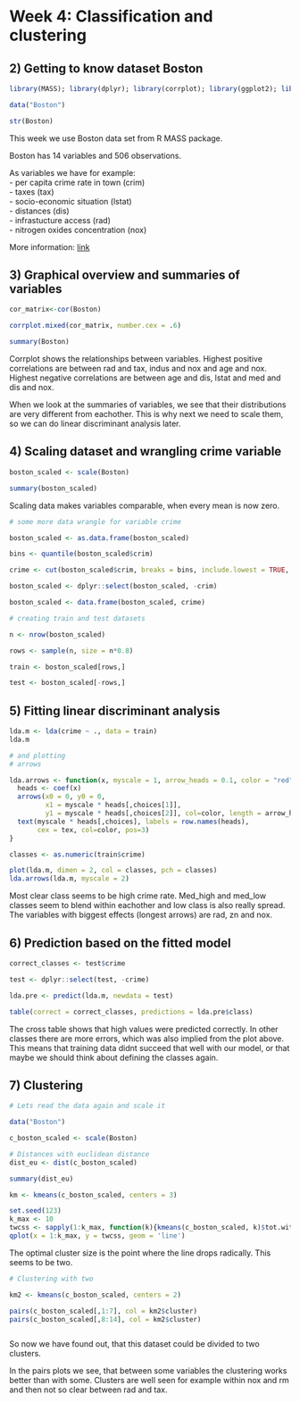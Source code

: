 # Week 4: Classification and clustering


## 2) Getting to know dataset Boston

```r

library(MASS); library(dplyr); library(corrplot); library(ggplot2); library(GGally)

data("Boston")

str(Boston)

```

This week we use Boston data set from R MASS package.

Boston has 14 variables and 506 observations. 

As variables we have for example:  
- per capita crime rate in town (crim)  
- taxes (tax)  
- socio-economic situation (lstat)  
- distances  (dis)  
- infrastucture access (rad)  
- nitrogen oxides concentration (nox)  

More information: [link](https://stat.ethz.ch/R-manual/R-devel/library/MASS/html/Boston.html)

## 3) Graphical overview and summaries of variables

```r

cor_matrix<-cor(Boston) 

corrplot.mixed(cor_matrix, number.cex = .6)

summary(Boston)


```
  
Corrplot shows the relationships between variables. Highest positive correlations are between rad and tax, indus and nox and age and nox. Highest negative correlations are between age and dis, lstat and med and dis and nox.

When we look at the summaries of variables, we see that their distributions are very different from eachother. This is why next we need to scale them, so we can do linear discriminant analysis later.

## 4) Scaling dataset and wrangling crime variable

```r

boston_scaled <- scale(Boston)

summary(boston_scaled)

```

Scaling data makes variables comparable, when every mean is now zero.

```r

# some more data wrangle for variable crime 

boston_scaled <- as.data.frame(boston_scaled)

bins <- quantile(boston_scaled$crim)

crime <- cut(boston_scaled$crim, breaks = bins, include.lowest = TRUE, label = c("low", "med_low", "med_high", "high"))

boston_scaled <- dplyr::select(boston_scaled, -crim)

boston_scaled <- data.frame(boston_scaled, crime)

# creating train and test datasets

n <- nrow(boston_scaled)

rows <- sample(n, size = n*0.8)

train <- boston_scaled[rows,]

test <- boston_scaled[-rows,]


```


## 5) Fitting linear discriminant analysis

```r

lda.m <- lda(crime ~ ., data = train)
lda.m

# and plotting
# arrows

lda.arrows <- function(x, myscale = 1, arrow_heads = 0.1, color = "red", tex = 0.75, choices = c(1,2)){
  heads <- coef(x)
  arrows(x0 = 0, y0 = 0, 
         x1 = myscale * heads[,choices[1]], 
         y1 = myscale * heads[,choices[2]], col=color, length = arrow_heads)
  text(myscale * heads[,choices], labels = row.names(heads), 
       cex = tex, col=color, pos=3)
}

classes <- as.numeric(train$crime)

plot(lda.m, dimen = 2, col = classes, pch = classes)
lda.arrows(lda.m, myscale = 2)

```
  
Most clear class seems to be high crime rate. Med_high and med_low classes seem to blend within eachother and low class is also really spread. The variables with biggest effects (longest arrows) are rad, zn and nox.

## 6) Prediction based on the fitted model

```r

correct_classes <- test$crime

test <- dplyr::select(test, -crime)

lda.pre <- predict(lda.m, newdata = test)

table(correct = correct_classes, predictions = lda.pre$class)


```
The cross table shows that high values were predicted correctly. In other classes there are more errors, which was also implied from the plot above. This means that training data didnt succeed that well with our model, or that maybe we should think about defining the classes again.

## 7) Clustering

```r

# Lets read the data again and scale it

data("Boston")

c_boston_scaled <- scale(Boston)

# Distances with euclidean distance
dist_eu <- dist(c_boston_scaled)

summary(dist_eu)

```

```r

km <- kmeans(c_boston_scaled, centers = 3)

set.seed(123)
k_max <- 10
twcss <- sapply(1:k_max, function(k){kmeans(c_boston_scaled, k)$tot.withinss})
qplot(x = 1:k_max, y = twcss, geom = 'line')


```
  
The optimal cluster size is the point where the line drops radically. This seems to be two.

```r

# Clustering with two

km2 <- kmeans(c_boston_scaled, centers = 2)

pairs(c_boston_scaled[,1:7], col = km2$cluster)
pairs(c_boston_scaled[,8:14], col = km2$cluster)



```
  
So now we have found out, that this dataset could be divided to two clusters.

In the pairs plots we see, that between some variables the clustering works better than with some. Clusters are well seen for example within nox and rm and then not so clear between rad and tax.